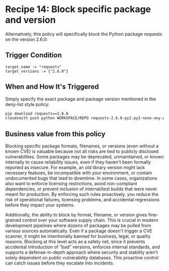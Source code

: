 
# Recipe 14: Block specific package and version

Alternatively, this policy will specifically block the Python package requests on the version 2.6.0:

<RemoteCodeBlock
  lang="rego"
  src="https://raw.githubusercontent.com/cloudsmith-io/rego-recipes/refs/heads/main/recipe-14/policy.rego"
/>

## Trigger Condition 

```rego
target_name := "requests"  
target_versions := {"2.6.0"}
```

## When and How It's Triggered

Simply specify the exact package and package version mentioned in the deny-list style policy:

```bash
pip download requests==2.6.0  
cloudsmith push python WORKSPACE/REPO requests-2.6.0-py2.py3-none-any.whl \-k "API_KEY"
```

## Business value from this policy

Blocking specific package formats, filenames, or versions (even without a known CVE) is valuable because not all risks are tied to publicly disclosed vulnerabilities. Some packages may be deprecated, unmaintained, or known internally to cause reliability issues, even if they haven't been formally reported as insecure. For example, an old library version might lack necessary features, be incompatible with your environment, or contain undocumented bugs that lead to downtime. In some cases, organizations also want to enforce licensing restrictions, avoid non-compliant dependencies, or prevent inclusion of internal/test builds that were never meant for production. By enforcing such rules proactively, you reduce the risk of operational failures, licensing problems, and accidental regressions before they impact your systems.

Additionally, the ability to block by format, filename, or version gives fine-grained control over your software supply chain. This is crucial in modern development pipelines where dozens of packages may be pulled from various sources automatically. Even if a package doesn't trigger a CVE scanner, it might be intentionally banned for business, legal, or quality reasons. Blocking at this level acts as a safety net, since it prevents accidental introduction of “bad” versions, enforces internal standards, and supports a defense-in-depth approach where security and stability aren't solely dependent on public vulnerability databases. This proactive control can catch issues before they escalate into incidents.
